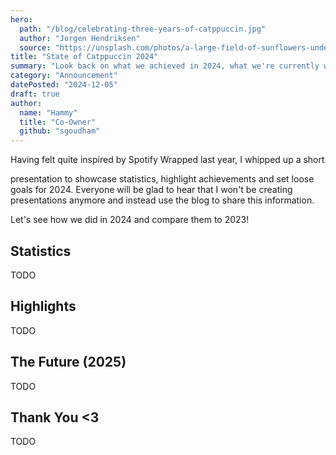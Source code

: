 ```yaml
---
hero:
  path: "/blog/celebrating-three-years-of-catppuccin.jpg"
  author: "Jorgen Hendriksen"
  source: "https://unsplash.com/photos/a-large-field-of-sunflowers-under-a-cloudy-sky-H_cQ7I2FPqk"
title: "State of Catppuccin 2024"
summary: "Look back on what we achieved in 2024, what we're currently working on and what to expect going forward in 2025!"
category: "Announcement"
datePosted: "2024-12-05"
draft: true
author:
  name: "Hammy"
  title: "Co-Owner"
  github: "sgoudham"
---
```


Having felt quite inspired by Spotify Wrapped last year, I whipped up a short
<Link href="https://github.com/catppuccin/community/blob/main/presentations/state-of-catppuccin-2023.pdf" external>presentation</Link>
to showcase statistics, highlight achievements and set loose goals for 2024.
Everyone will be glad to hear that I won't be creating presentations anymore
and instead use the blog to share this information.

Let's see how we did in 2024 and compare them to 2023!

## Statistics

TODO

## Highlights

TODO

## The Future (2025)

TODO

## Thank You \<3

TODO
